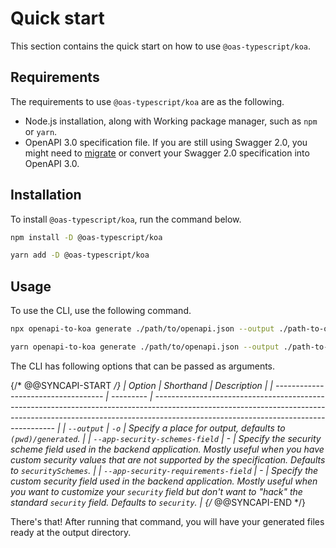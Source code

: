---
---


# Quick start

This section contains the quick start on how to use `@oas-typescript/koa`.

## Requirements

The requirements to use `@oas-typescript/koa` are as the following.

- Node.js installation, along with Working package manager, such as `npm` or `yarn`.
- OpenAPI 3.0 specification file. If you are still using Swagger 2.0, you might need to [migrate](https://swagger.io/blog/news/whats-new-in-openapi-3-0/) or convert your Swagger 2.0 specification into OpenAPI 3.0.

## Installation

To install `@oas-typescript/koa`, run the command below.

<Tabs groupId="package-managers">
  <TabItem value="npm" label="npm" default>

```bash
npm install -D @oas-typescript/koa
```

  </TabItem>
  <TabItem value="yarn" label="Yarn">

```bash
yarn add -D @oas-typescript/koa
```

  </TabItem>
</Tabs>

## Usage

To use the CLI, use the following command.

<Tabs groupId="package-managers">
  <TabItem value="npm" label="npm" default>

```bash
npx openapi-to-koa generate ./path/to/openapi.json --output ./path-to-output-directory
```

  </TabItem>
  <TabItem value="yarn" label="Yarn">

```bash
yarn openapi-to-koa generate ./path/to/openapi.json --output ./path-to-output-directory
```

  </TabItem>
</Tabs>

The CLI has following options that can be passed as arguments.

{/* @@SYNCAPI-START */}
| Option | Shorthand | Description |
| ----------------------------------- | --------- | ----------------------------------------------------------------------------------------------------------------------------------------------------------------------------------------------------------------- |
| `--output` | `-o` | Specify a place for output, defaults to `(pwd)/generated`. |
| `--app-security-schemes-field` | - | Specify the security scheme field used in the backend application. Mostly useful when you have custom security values that are not supported by the specification. Defaults to `securitySchemes`. |
| `--app-security-requirements-field` | - | Specify the custom security field used in the backend application. Mostly useful when you want to customize your `security` field but don't want to "hack" the standard `security` field. Defaults to `security`. |
{/* @@SYNCAPI-END */}

There's that! After running that command, you will have your generated files ready at the output directory.
